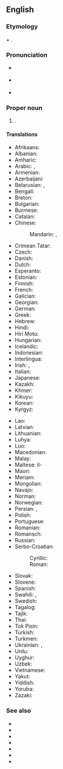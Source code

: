 ==English==
{{wikipedia}}

===Etymology===
{{der|en|ms|pepuah||frizzy|pos=in reference to locals' hair}} + {{m|en|New Guinea}}.

===Pronunciation===
* {{a|UK}} {{IPA|en|/ˈpæp.uː.ə ˌnjuː ˈɡɪn.i/|/ˈpæ.pjuː.ə ˌnjuː ˈɡɪ.ni/}}
* {{a|US}} {{IPA|en|/ˈpæp.u.ə ˌnu ˈɡɪn.i/}}
* {{audio|en|en-us-Papua New Guinea.ogg|Audio (US)}}

{{rfp|en|Australia and New Zealand pronunciation?}}

===Proper noun===
{{en-proper noun|head=[[Papua]] [[New Guinea]]}}

# {{senseid|en|Q691}}{{place|en|country|cont/Oceania|official=Independent State of Papua New Guinea}}.

====Translations====
{{trans-top|id=Q691|country in Oceania}}
* Afrikaans: {{t|af|Papoea-Nieu-Guinee}}
* Albanian: {{t|sq|Papua Guinea e Re|f}}
* Amharic: {{t|am|ፓፑዋ ኒው ጊኒ|sc=Ethi}}
* Arabic: {{t|ar|بَابْوَا غِينِيَّا اَلْجَدِيدَة|f|tr=bābwā ḡiniyyā l-jadīda}}, {{t|ar|بَابْوَا نْيُو غِينِيَّا|f|tr=bābwā nyū ḡiniyyā}}
* Armenian: {{t|hy|Պապուա Նոր Գվինեա}}
* Azerbaijani: {{t|az|Papua Yeni Qvineya}}
* Belarusian: {{t|be|Папуа́-Но́вая Гвіне́я|f}}, {{t|be|Папуа́-Но́вая Гвінэ́я|f}} {{qualifier|Taraškievica}}
* Bengali: {{t|bn|পাপুয়া নিউগিনি}}
* Breton: {{t|br|Papoua Ginea-Nevez}}
* Bulgarian: {{t|bg|Папу́а Но́ва Гвине́я|f}}
* Burmese: {{t|my|ပါပူအာနယူးဂီနီ|sc=Mymr}}
* Catalan: {{t+|ca|Papua Nova Guinea|f}}
* Chinese:
*: Mandarin: {{t+|cmn|巴布亞新幾內亞|sc=Hani}}, {{t+|cmn|巴布亚新几内亚|tr=Bābùyà Xīn Jǐnèiyà|sc=Hani}}
* Crimean Tatar: {{t|crh|Papua Yañı Gvineya}}
* Czech: {{t+|cs|Papua-Nová Guinea|f}}
* Danish: {{t+|da|Papua Ny Guinea}}
* Dutch: {{t+|nl|Papoea-Nieuw-Guinea}}
* Esperanto: {{t+|eo|Papuo-Nov-Gvineo}}
* Estonian: {{t+|et|Paapua Uus-Guinea}}
* Finnish: {{t+|fi|Papua-Uusi-Guinea}}
* French: {{t+|fr|Papouasie-Nouvelle-Guinée|f}}
* Galician: {{t|gl|Papúa Nova Guinea|f}}
* Georgian: {{t|ka|პაპუა-ახალი გვინეა}}
* German: {{t+|de|Papua-Neuguinea|n}}
* Greek: {{t|el|Παπουασία-Νέα Γουινέα|f}}
* Hebrew: {{t|he|פפואה־גינאה החדשה|tr=papu'a-gine'a ha-khadasha}}
* Hindi: {{t+|hi|पापुआ न्यू गिनी}}
* Hiri Motu: {{t|ho|Papua Niu Gini}}
* Hungarian: {{t+|hu|Pápua Új-Guinea}}
* Icelandic: {{t+|is|Papúa Nýja-Gínea|f}}
* Indonesian: {{t+|id|Papua Nugini}}
* Interlingua: {{t|ia|Papua Nove Guinea}}
* Irish: {{t|ga|Nua-Ghuine Phapua|f}}, {{t|ga|Stát Neamhspleách Nua-Ghuine Phapua|m}}
* Italian: {{t+|it|Papua Nuova Guinea}}
* Japanese: {{t|ja|パプアニューギニア|tr=Papua Nyūginia}}
* Kazakh: {{t|kk|Папуа-Жаңа Гвинея|sc=Cyrl}}
* Khmer: {{t|km|ប៉ាពួហ៊្គីណេថ្មី}}
* Kikuyu: {{t|ki|Papua}}
* Korean: {{t|ko|^파푸아 ^뉴기니}}
* Kyrgyz: {{t+|ky|Папуа-Жаңы Гвинея|sc=Cyrl}}
{{trans-mid}}
* Lao: {{t|lo|ປາປົວຊີນູແວນກີເນ}}
* Latvian: {{t|lv|Papua-Jaungvineja|f}}
* Lithuanian: {{t+|lt|Papua Naujoji Gvinėja|f}}
* Luhya: {{t|luy|Papua}}
* Luo: {{t|luo|Papua}}
* Macedonian: {{t|mk|Папу́а Но́ва Гвине́ја|f}}
* Malay: {{t|ms|Papua New Guinea}}
* Maltese: il-{{t|mt|Papwa Gwinea Ġdida|f}}
* Maori: {{t|mi|Papua Nūkini}}
* Meriam: {{t|ulk|Op Dewday}}
* Mongolian: {{t|mn|Папуа-Шинэ Гвиней|sc=Cyrl}}
* Navajo: {{t|nv|Chooyééł Dineʼé Bikéyah}}
* Norman: {{t|nrf|Papua Nouvelle Dginnée|f}}
* Norwegian: {{t|no|Papua Ny-Guinea}}
* Persian: {{t|fa|پاپوآ گینه نو|tr=pâpuâ gine-ye nou|alt=پاپوآ گینهٔ نو}}, {{t|fa|پاپوا گینه جدید|tr=pâpuâ gine-ye jadid|alt=پاپوا گینهٔ جدید|sc=fa-Arab}}
* Polish: {{t+|pl|Papua-Nowa Gwinea|f}}
* Portuguese: {{t+|pt|Papua-Nova Guiné}}
* Romanian: {{t|ro|Papua Noua Guinee|f}}
* Romansch: {{t|rm|Papua-Nova Guinea|f}}
* Russian: {{t|ru|Папуа́-Но́вая Гвине́я|f}}
* Serbo-Croatian:
*: Cyrillic: {{t|sh|Папуа Нова Гвинеја|f}}
*: Roman: {{t+|sh|Papua Nova Gvineja|f}}
* Slovak: {{t|sk|Papua-Nová Guinea|f}}
* Slovene: {{t|sl|Papuanska Nova Gvineja|f}}
* Spanish: {{t+|es|Papúa Nueva Guinea|f}}
* Swahili: {{t+|sw|Papua}}, {{t|sw|Guinea Mpya}}
* Swedish: {{t+|sv|Papua Nya Guinea}}
* Tagalog: {{t|tl|Papua New Guinea}}
* Tajik: {{t|tg|Папуа-Гвинеяи Нав}}
* Thai: {{t+|th|ปาปัวนิวกินี}}
* Tok Pisin: {{t|tpi|Papua Niugini}}
* Turkish: {{t+|tr|Papua Yeni Gine}}
* Turkmen: {{t|tk|Papua-Täze Gwineýa}}
* Ukrainian: {{t|uk|Папуа́-Нова́ Гвіне́я|f}}, {{t|uk|Папуа́-Нова́ Ґвіне́я|f}}
* Urdu: {{t|ur|پاپوا نیو گنی|tr=pāpuā nyū ginī}}
* Uyghur: {{t|ug|پاپۇئا يېڭى گۋىنېيە|sc=ug-Arab}}
* Uzbek: {{t+|uz|Papua Yangi Gvineya}}
* Vietnamese: {{t|vi|Pa-pua Niu Ghi-nê}}
* Yakut: {{t|sah|Папуа Саҥа Гуинея|sc=Cyrl}}
* Yiddish: {{t|yi|פּאַפּואַ־נײַ גינע}}
* Yoruba: {{t|yo|Paapu ti Giini}}
* Zazaki: {{qualifier|Southern Zazaki}} {{t|zza|Papua Ginea Newiye}}
{{trans-bottom}}

===See also===
* {{l|en|PNG}}
* {{l|en|Port Moresby}}
* {{l|en|New Guinea}}
* {{l|en|Irian Jaya}}
* {{l|en|West Irian}}
* {{l|en|Appendix:Countries of the world|Countries of the world}}
* {{pedialite}}